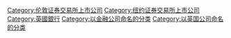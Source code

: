 [[Category:伦敦证券交易所上市公司|Category:伦敦证券交易所上市公司]]
[[Category:纽约证券交易所上市公司|Category:纽约证券交易所上市公司]]
[[Category:英國銀行|Category:英國銀行]]
[[Category:以金融公司命名的分类|Category:以金融公司命名的分类]]
[[Category:以英国公司命名的分类|Category:以英国公司命名的分类]]